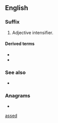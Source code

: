 {{also|arsed}}
==English==

===Suffix===
{{head|en|suffix}}

# {{lb|en|slang|mildly|_|vulgar}} Adjective intensifier.

====Derived terms====
* {{l|en|fat-assed}}
* {{l|en|half-assed}}

===See also===
* {{l|en|-ass}}

===Anagrams===
* {{anagrams|en|Desas|deass|sades}}

[[Category:English suffixes|assed]]